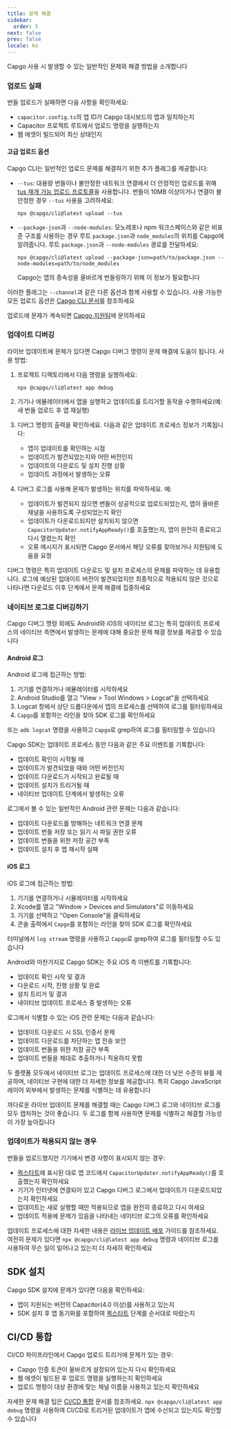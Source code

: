 ```yaml
---
title: 문제 해결
sidebar:
  order: 5
next: false
prev: false
locale: ko
---
```


Capgo 사용 시 발생할 수 있는 일반적인 문제와 해결 방법을 소개합니다

### 업로드 실패

번들 업로드가 실패하면 다음 사항을 확인하세요:
- `capacitor.config.ts`의 앱 ID가 Capgo 대시보드의 앱과 일치하는지
- Capacitor 프로젝트 루트에서 업로드 명령을 실행하는지 
- 웹 에셋이 빌드되어 최신 상태인지

#### 고급 업로드 옵션

Capgo CLI는 일반적인 업로드 문제를 해결하기 위한 추가 플래그를 제공합니다:

- `--tus`: 대용량 번들이나 불안정한 네트워크 연결에서 더 안정적인 업로드를 위해 [tus 재개 가능 업로드 프로토콜](https://tus.io/)을 사용합니다. 번들이 10MB 이상이거나 연결이 불안정한 경우 `--tus` 사용을 고려하세요:
  ```shell
  npx @capgo/cli@latest upload --tus
  ```

- `--package-json`과 `--node-modules`: 모노레포나 npm 워크스페이스와 같은 비표준 구조를 사용하는 경우 루트 `package.json`과 `node_modules`의 위치를 Capgo에 알려줍니다. 루트 `package.json`과 `--node-modules` 경로를 전달하세요:
  ```shell
  npx @capgo/cli@latest upload --package-json=path/to/package.json --node-modules=path/to/node_modules
  ```
  Capgo는 앱의 종속성을 올바르게 번들링하기 위해 이 정보가 필요합니다

이러한 플래그는 `--channel`과 같은 다른 옵션과 함께 사용할 수 있습니다. 사용 가능한 모든 업로드 옵션은 [Capgo CLI 문서](/docs/cli)를 참조하세요

업로드에 문제가 계속되면 [Capgo 지원팀](mailto:support@capgo.app)에 문의하세요

### 업데이트 디버깅

라이브 업데이트에 문제가 있다면 Capgo 디버그 명령이 문제 해결에 도움이 됩니다. 사용 방법:

1. 프로젝트 디렉토리에서 다음 명령을 실행하세요:
   ```shell
   npx @capgo/cli@latest app debug
   ```

2. 기기나 에뮬레이터에서 앱을 실행하고 업데이트를 트리거할 동작을 수행하세요(예: 새 번들 업로드 후 앱 재실행)

3. 디버그 명령의 출력을 확인하세요. 다음과 같은 업데이트 프로세스 정보가 기록됩니다:
   - 앱이 업데이트를 확인하는 시점
   - 업데이트가 발견되었는지와 어떤 버전인지
   - 업데이트의 다운로드 및 설치 진행 상황
   - 업데이트 과정에서 발생하는 오류

4. 디버그 로그를 사용해 문제가 발생하는 위치를 파악하세요. 예:
   - 업데이트가 발견되지 않으면 번들이 성공적으로 업로드되었는지, 앱이 올바른 채널을 사용하도록 구성되었는지 확인
   - 업데이트가 다운로드되지만 설치되지 않으면 `CapacitorUpdater.notifyAppReady()`를 호출했는지, 앱이 완전히 종료되고 다시 열렸는지 확인
   - 오류 메시지가 표시되면 Capgo 문서에서 해당 오류를 찾아보거나 지원팀에 도움을 요청

디버그 명령은 특히 업데이트 다운로드 및 설치 프로세스의 문제를 파악하는 데 유용합니다. 로그에 예상된 업데이트 버전이 발견되었지만 최종적으로 적용되지 않은 것으로 나타나면 다운로드 이후 단계에서 문제 해결에 집중하세요

### 네이티브 로그로 디버깅하기

Capgo 디버그 명령 외에도 Android와 iOS의 네이티브 로그는 특히 업데이트 프로세스의 네이티브 측면에서 발생하는 문제에 대해 중요한 문제 해결 정보를 제공할 수 있습니다

#### Android 로그

Android 로그에 접근하는 방법:

1. 기기를 연결하거나 에뮬레이터를 시작하세요
2. Android Studio를 열고 "View > Tool Windows > Logcat"을 선택하세요 
3. Logcat 창에서 상단 드롭다운에서 앱의 프로세스를 선택하여 로그를 필터링하세요
4. `Capgo`를 포함하는 라인을 찾아 SDK 로그를 확인하세요

또는 `adb logcat` 명령을 사용하고 `Capgo`로 grep하여 로그를 필터링할 수 있습니다

Capgo SDK는 업데이트 프로세스 동안 다음과 같은 주요 이벤트를 기록합니다:
- 업데이트 확인이 시작될 때
- 업데이트가 발견되었을 때와 어떤 버전인지
- 업데이트 다운로드가 시작되고 완료될 때
- 업데이트 설치가 트리거될 때
- 네이티브 업데이트 단계에서 발생하는 오류

로그에서 볼 수 있는 일반적인 Android 관련 문제는 다음과 같습니다:
- 업데이트 다운로드를 방해하는 네트워크 연결 문제
- 업데이트 번들 저장 또는 읽기 시 파일 권한 오류
- 업데이트 번들을 위한 저장 공간 부족
- 업데이트 설치 후 앱 재시작 실패

#### iOS 로그

iOS 로그에 접근하는 방법:

1. 기기를 연결하거나 시뮬레이터를 시작하세요
2. Xcode를 열고 "Window > Devices and Simulators"로 이동하세요
3. 기기를 선택하고 "Open Console"을 클릭하세요
4. 콘솔 출력에서 `Capgo`를 포함하는 라인을 찾아 SDK 로그를 확인하세요

터미널에서 `log stream` 명령을 사용하고 `Capgo`로 grep하여 로그를 필터링할 수도 있습니다

Android와 마찬가지로 Capgo SDK는 주요 iOS 측 이벤트를 기록합니다:
- 업데이트 확인 시작 및 결과
- 다운로드 시작, 진행 상황 및 완료
- 설치 트리거 및 결과
- 네이티브 업데이트 프로세스 중 발생하는 오류

로그에서 식별할 수 있는 iOS 관련 문제는 다음과 같습니다:
- 업데이트 다운로드 시 SSL 인증서 문제
- 업데이트 다운로드를 차단하는 앱 전송 보안 
- 업데이트 번들을 위한 저장 공간 부족
- 업데이트 번들을 제대로 추출하거나 적용하지 못함

두 플랫폼 모두에서 네이티브 로그는 업데이트 프로세스에 대한 더 낮은 수준의 뷰를 제공하며, 네이티브 구현에 대한 더 자세한 정보를 제공합니다. 특히 Capgo JavaScript 레이어 외부에서 발생하는 문제를 식별하는 데 유용합니다

까다로운 라이브 업데이트 문제를 해결할 때는 Capgo 디버그 로그와 네이티브 로그를 모두 캡처하는 것이 좋습니다. 두 로그를 함께 사용하면 문제를 식별하고 해결할 가능성이 가장 높아집니다

### 업데이트가 적용되지 않는 경우

번들을 업로드했지만 기기에서 변경 사항이 표시되지 않는 경우:
- [퀵스타트](/docs/getting-started/quickstart)에 표시된 대로 앱 코드에서 `CapacitorUpdater.notifyAppReady()`를 호출했는지 확인하세요  
- 기기가 인터넷에 연결되어 있고 Capgo 디버그 로그에서 업데이트가 다운로드되었는지 확인하세요
- 업데이트는 새로 실행할 때만 적용되므로 앱을 완전히 종료하고 다시 여세요
- 업데이트 적용에 문제가 있음을 나타내는 네이티브 로그의 오류를 확인하세요

업데이트 프로세스에 대한 자세한 내용은 [라이브 업데이트 배포](/docs/getting-started/deploy) 가이드를 참조하세요. 여전히 문제가 있다면 `npx @capgo/cli@latest app debug` 명령과 네이티브 로그를 사용하여 무슨 일이 일어나고 있는지 더 자세히 확인하세요

## SDK 설치

Capgo SDK 설치에 문제가 있다면 다음을 확인하세요:
- 앱이 지원되는 버전의 Capacitor(4.0 이상)를 사용하고 있는지
- SDK 설치 후 앱 동기화를 포함하여 [퀵스타트](/docs/getting-started/quickstart) 단계를 순서대로 따랐는지

## CI/CD 통합 

CI/CD 파이프라인에서 Capgo 업로드 트리거에 문제가 있는 경우:
- Capgo 인증 토큰이 올바르게 설정되어 있는지 다시 확인하세요 
- 웹 에셋이 빌드된 후 업로드 명령을 실행하는지 확인하세요
- 업로드 명령이 대상 환경에 맞는 채널 이름을 사용하고 있는지 확인하세요

자세한 문제 해결 팁은 [CI/CD 통합](/docs/cicd-integration) 문서를 참조하세요. `npx @capgo/cli@latest app debug` 명령을 사용하여 CI/CD로 트리거된 업데이트가 앱에 수신되고 있는지도 확인할 수 있습니다